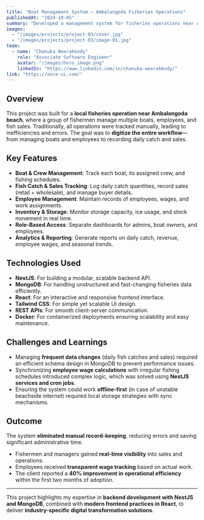 ---
title: "Boat Management System – Ambalangoda Fisheries Operations"
publishedAt: "2024-10-05"
summary: "Developed a management system for fisheries operations near Ambalangoda beach, enabling streamlined handling of boats, employees, fish sales, and inventory using a modern full-stack architecture."
images:
  - "/images/projects/project-03/cover.jpg"
  - "/images/projects/project-03/image-01.jpg"
team:
  - name: "Chanuka Weerakkody"
    role: "Associate Software Engineer"
    avatar: "/images/hero_image.png"
    linkedIn: "https://www.linkedin.com/in/chanuka-weerakkody/"
link: "https://once-ui.com/"
---

## Overview

This project was built for a **local fisheries operation near Ambalangoda beach**, where a group of fishermen manage multiple boats, employees, and fish sales. Traditionally, all operations were tracked manually, leading to inefficiencies and errors. The goal was to **digitize the entire workflow**—from managing boats and employees to recording daily catch and sales.

## Key Features

- **Boat & Crew Management**: Track each boat, its assigned crew, and fishing schedules.  
- **Fish Catch & Sales Tracking**: Log daily catch quantities, record sales (retail + wholesale), and manage buyer details.  
- **Employee Management**: Maintain records of employees, wages, and work assignments.  
- **Inventory & Storage**: Monitor storage capacity, ice usage, and stock movement in real time.  
- **Role-Based Access**: Separate dashboards for admins, boat owners, and employees.  
- **Analytics & Reporting**: Generate reports on daily catch, revenue, employee wages, and seasonal trends.  

## Technologies Used

- **NestJS**: For building a modular, scalable backend API.  
- **MongoDB**: For handling unstructured and fast-changing fisheries data efficiently.  
- **React**: For an interactive and responsive frontend interface.  
- **Tailwind CSS**: For simple yet scalable UI design.  
- **REST APIs**: For smooth client-server communication.  
- **Docker**: For containerized deployments ensuring scalability and easy maintenance.  

## Challenges and Learnings

- Managing **frequent data changes** (daily fish catches and sales) required an efficient schema design in MongoDB to prevent performance issues.  
- Synchronizing **employee wage calculations** with irregular fishing schedules introduced complex logic, which was solved using **NestJS services and cron jobs**.  
- Ensuring the system could work **offline-first** (in case of unstable beachside internet) required local storage strategies with sync mechanisms.  

## Outcome

The system **eliminated manual record-keeping**, reducing errors and saving significant administrative time.  
- Fishermen and managers gained **real-time visibility** into sales and operations.  
- Employees received **transparent wage tracking** based on actual work.  
- The client reported a **40% improvement in operational efficiency** within the first two months of adoption.  

---

This project highlights my expertise in **backend development with NestJS and MongoDB**, combined with **modern frontend practices in React**, to deliver **industry-specific digital transformation solutions**.
